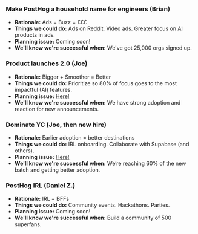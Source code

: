 
### Make PostHog a household name for engineers (Brian)
- **Rationale:** Ads = Buzz = £££
- **Things we could do:** Ads on Reddit. Video ads. Greater focus on AI products in ads. 
- **Planning issue:** Coming soon!
- **We'll know we're successful when:** We've got 25,000 orgs signed up. 

### Product launches 2.0 (Joe)
- **Rationale:** Bigger + Smoother = Better
- **Things we could do:** Prioritize so 80% of focus goes to the most impactful (AI) features.
- **Planning issue:** [Here!](https://github.com/PostHog/meta/issues/301)
- **We'll know we're successful when:** We have strong adoption and reaction for new announcements. 

### Dominate YC (Joe, then new hire)
- **Rationale:** Earlier adoption = better destinations
- **Things we could do:** IRL onboarding. Collaborate with Supabase (and others). 
- **Planning issue:** [Here!](https://github.com/PostHog/meta/issues/301)
- **We'll know we're successful when:** We’re reaching 60% of the new batch and getting better adoption. 

### PostHog IRL (Daniel Z.)
- **Rationale:** IRL = BFFs
- **Things we could do:** Community events. Hackathons. Parties. 
- **Planning issue:** Coming soon!
- **We'll know we're successful when:** Build a community of 500 superfans. 